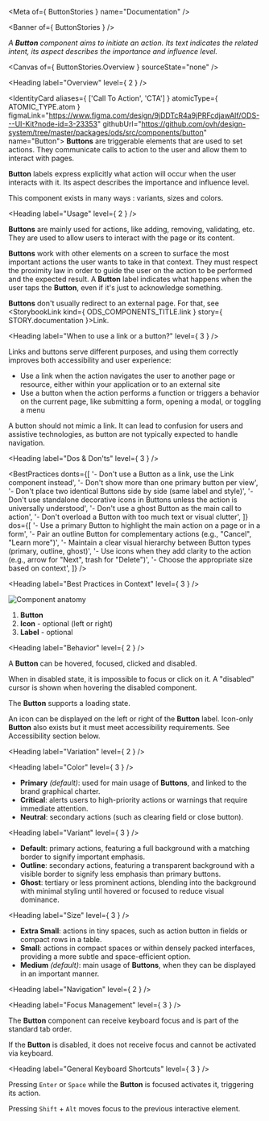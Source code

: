 
<Meta of={ ButtonStories } name="Documentation" />

<Banner of={ ButtonStories } />

_A **Button** component aims to initiate an action. Its text indicates the related intent, its aspect describes the importance and influence level._

<Canvas of={ ButtonStories.Overview } sourceState="none" />

<Heading label="Overview" level={ 2 } />

<IdentityCard aliases={ ['Call To Action', 'CTA'] }
              atomicType={ ATOMIC_TYPE.atom }
              figmaLink="https://www.figma.com/design/9jDDTcR4a9jPRFcdjawAlf/ODS---UI-Kit?node-id=3-23353"
              githubUrl="https://github.com/ovh/design-system/tree/master/packages/ods/src/components/button"
              name="Button">
  **Buttons** are triggerable elements that are used to set actions. They communicate calls to action to the user and
  allow them to interact with pages.

  **Button** labels express explicitly what action will occur when the user interacts with it. Its aspect describes
  the importance and influence level.

  This component exists in many ways : variants, sizes and colors.
</IdentityCard>

<Heading label="Usage" level={ 2 } />

**Buttons** are mainly used for actions, like adding, removing, validating, etc.
They are used to allow users to interact with the page or its content.

**Buttons** work with other elements on a screen to surface the most important actions the user wants to take in that context.
They must respect the proximity law in order to guide the user on the action to be performed and the expected result.
A **Button** label indicates what happens when the user taps the **Button**, even if it's just to acknowledge something.

**Buttons** don't usually redirect to an external page. For that, see <StorybookLink kind={ ODS_COMPONENTS_TITLE.link } story={ STORY.documentation }>Link</StorybookLink>.

<Heading label="When to use a link or a button?" level={ 3 } />

Links and buttons serve different purposes, and using them correctly improves both accessibility and user experience:

* Use a link when the action navigates the user to another page or resource, either within your application or to an external site
* Use a button when the action performs a function or triggers a behavior on the current page, like submitting a form, opening a modal, or toggling a menu

A button should not mimic a link. It can lead to confusion for users and assistive technologies, as button are not typically expected to handle navigation.

<Heading label="Dos & Don'ts" level={ 3 } />

<BestPractices
  donts={[
    '- Don\'t use a Button as a link, use the Link component instead',
    '- Don\'t show more than one primary button per view',
    '- Don\'t place two identical Buttons side by side (same label and style)',
    '- Don\'t use standalone decorative icons in Buttons unless the action is universally understood',
    '- Don\'t use a ghost Button as the main call to action',
    '- Don\'t overload a Button with too much text or visual clutter',
  ]}
  dos={[
    '- Use a primary Button to highlight the main action on a page or in a form',
    '- Pair an outline Button for complementary actions (e.g., "Cancel", "Learn more")',
    '- Maintain a clear visual hierarchy between Button types (primary, outline, ghost)',
    '- Use icons when they add clarity to the action (e.g., arrow for "Next", trash for "Delete")',
    '- Choose the appropriate size based on context',
  ]}
/>

<Heading label="Best Practices in Context" level={ 3 } />

![Component anatomy](components/button/anatomy.png "Component anatomy")

1. **Button**
2. **Icon** - optional (left or right)
3. **Label** - optional

<Heading label="Behavior" level={ 2 } />

A **Button** can be hovered, focused, clicked and disabled.

When in disabled state, it is impossible to focus or click on it. A "disabled" cursor is shown when hovering the disabled component.

The **Button** supports a loading state.

An icon can be displayed on the left or right of the **Button** label. Icon-only **Button** also exists but it must meet accessibility requirements. See Accessibility section below.

<Heading label="Variation" level={ 2 } />

<Heading label="Color" level={ 3 } />

- **Primary** _(default)_: used for main usage of **Buttons**, and linked to the brand graphical charter.
- **Critical**: alerts users to high-priority actions or warnings that require immediate attention.
- **Neutral**: secondary actions (such as clearing field or close button).

<Heading label="Variant" level={ 3 } />

- **Default**: primary actions, featuring a full background with a matching border to signify important emphasis.
- **Outline**: secondary actions, featuring a transparent background with a visible border to signify less emphasis than primary buttons.
- **Ghost**: tertiary or less prominent actions, blending into the background with minimal styling until hovered or focused to reduce visual dominance.

<Heading label="Size" level={ 3 } />

- **Extra Small**: actions in tiny spaces, such as action button in fields or compact rows in a table.
- **Small**: actions in compact spaces or within densely packed interfaces, providing a more subtle and space-efficient option.
- **Medium** _(default)_: main usage of **Buttons**, when they can be displayed in an important manner.

<Heading label="Navigation" level={ 2 } />

<Heading label="Focus Management" level={ 3 } />

The **Button** component can receive keyboard focus and is part of the standard tab order.

If the **Button** is disabled, it does not receive focus and cannot be activated via keyboard.

<Heading label="General Keyboard Shortcuts" level={ 3 } />

Pressing `Enter` or `Space` while the **Button** is focused activates it, triggering its action.

Pressing `Shift` + `Alt` moves focus to the previous interactive element.
